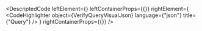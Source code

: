 
<DescriptedCode
  leftElement={<VerifyQueryDesc />}
  leftContainerProps={{}}
  rightElement={
    <CodeHighlighter
      object={VerifyQueryVisualJson}
      language={"json"}
      title={"Query"}
    />
  }
  rightContainerProps={{}}
/>
